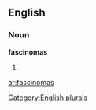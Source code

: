 
==English==

===Noun===
'''fascinomas'''

# {{plural of|[[fascinoma]]}}

[[Category:English plurals]]

[[ar:fascinomas]]